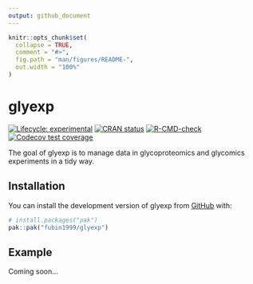 ```yaml
---
output: github_document
---
```


<!-- README.md is generated from README.Rmd. Please edit that file -->

```r
knitr::opts_chunk$set(
  collapse = TRUE,
  comment = "#>",
  fig.path = "man/figures/README-",
  out.width = "100%"
)
```

# glyexp

<!-- badges: start -->
[![Lifecycle: experimental](https://img.shields.io/badge/lifecycle-experimental-orange.svg)](https://lifecycle.r-lib.org/articles/stages.html#experimental)
[![CRAN status](https://www.r-pkg.org/badges/version/glyexp)](https://CRAN.R-project.org/package=glyexp)
[![R-CMD-check](https://github.com/fubin1999/glyexp/actions/workflows/R-CMD-check.yaml/badge.svg)](https://github.com/fubin1999/glyexp/actions/workflows/R-CMD-check.yaml)
[![Codecov test coverage](https://codecov.io/gh/fubin1999/glyexp/graph/badge.svg)](https://app.codecov.io/gh/fubin1999/glyexp)
<!-- badges: end -->

The goal of glyexp is to manage data in glycoproteomics and glycomics experiments
in a tidy way.

## Installation

You can install the development version of glyexp from [GitHub](https://github.com/) with:

``` r
# install.packages("pak")
pak::pak("fubin1999/glyexp")
```

## Example

Coming soon...
